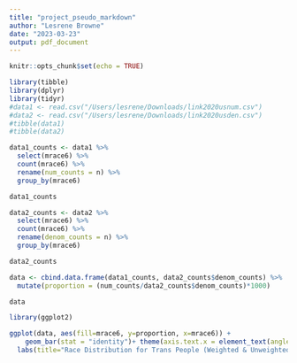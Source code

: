 ```yaml
---
title: "project_pseudo_markdown"
author: "Lesrene Browne"
date: "2023-03-23"
output: pdf_document
---
```


```r
knitr::opts_chunk$set(echo = TRUE)
```

```r
library(tibble)
library(dplyr)
library(tidyr)
#data1 <- read.csv("/Users/lesrene/Downloads/link2020usnum.csv")
#data2 <- read.csv("/Users/lesrene/Downloads/link2020usden.csv")
#tibble(data1)
#tibble(data2)

data1_counts <- data1 %>%
  select(mrace6) %>%
  count(mrace6) %>%
  rename(num_counts = n) %>%
  group_by(mrace6)

data1_counts

data2_counts <- data2 %>%
  select(mrace6) %>%
  count(mrace6) %>%
  rename(denom_counts = n) %>%
  group_by(mrace6)

data2_counts

data <- cbind.data.frame(data1_counts, data2_counts$denom_counts) %>%
  mutate(proportion = (num_counts/data2_counts$denom_counts)*1000)

data
```
```r
library(ggplot2)

ggplot(data, aes(fill=mrace6, y=proportion, x=mrace6)) + 
    geom_bar(stat = "identity")+ theme(axis.text.x = element_text(angle = 45, vjust = 1, hjust=1)) +
  labs(title="Race Distribution for Trans People (Weighted & Unweighted)")

```